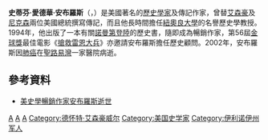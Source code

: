 {{noteTA
|G1=PresidentsUS
|1=zh-cn:史蒂文;zh-hk:史提芬;zh-tw:史蒂芬;
|2=zh-cn:拯救大兵瑞恩; zh-tw:搶救雷恩大兵; zh-hk:雷霆救兵;
}}
{{infobox writer <!-- for more information see [[:Template:Infobox_writer/doc|:Template:Infobox writer/doc]] -->
| name          =Stephen Edward Ambrose<br/>史蒂芬·安布羅斯
| image         =Stephen_Ambrose.jpg
| imagesize     =
| alt           =
| caption       =
| pseudonym     =
| birth_date     = {{Birth date|1936|1|10}}
| birth_place    = {{USA}}[[伊利諾州|伊利諾州]]{{link-en|洛文頓|Lovington, Illinois}}
| death_date     ={{death date and age|df=yes|2002|10|13|1936|1|10}}
| death_place    ={{USA}}[[密西西比州|密西西比州]][[貝聖路易斯_(密西西比州)|貝聖路易斯]]
| resting_place =
| occupation    = 歷史學家、作家
| nationality   = 美國
| education     =
| alma_mater    = 
| period        =
| genre         = [[傳記|傳記]]
| subject       =
}}
'''史蒂芬·愛德華·安布羅斯'''（{{lang-en|Stephen Edward Ambrose}}，{{bd|1936年|1月10日|2002年|10月13日|}}）是美國著名的[[歷史學家|歷史學家]]及傳記作家，曾替[[艾森豪|艾森豪]]及[[尼克森|尼克森]]兩位美國總統撰寫傳記，而且他長時間擔任[[紐奧良大學|紐奧良大學]]的名譽歷史學教授。1994年，他出版了一本有關[[諾曼第登陸|諾曼第登陸]]的歷史書，隨即成為暢銷作家，第56屆[[金球獎|金球獎]]最佳電影《[[搶救雷恩大兵|搶救雷恩大兵]]》亦邀請安布羅斯擔任歷史顧問。2002年，安布羅斯因[[肺癌|肺癌]]在[[聖路易灣|聖路易灣]]一家醫院病逝。

==參考資料==
*[https://web.archive.org/web/20140424201850/http://www.publishing.com.hk/pubnews/NewsDetail.asp?NewsID=20021015101 美史學暢銷作家安布羅斯逝世]

{{Authority control}}
[[Category:美國作家|A]]
[[Category:美國歷史學家|A]]
[[Category:威斯康辛大學麥迪遜分校校友|A]]
[[Category:德怀特·艾森豪威尔|Category:德怀特·艾森豪威尔]]
[[Category:美国史学家|Category:美国史学家]]
[[Category:伊利诺伊州军人|Category:伊利诺伊州军人]]